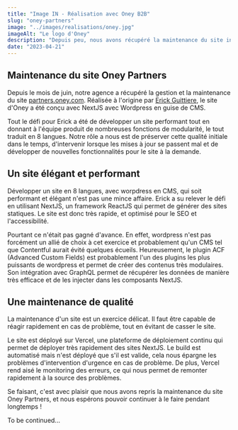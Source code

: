 ```yaml
---
title: "Image IN - Réalisation avec Oney B2B"
slug: "oney-partners"
image: "../images/realisations/oney.jpg"
imageAlt: "Le logo d'Oney"
description: "Depuis peu, nous avons récupéré la maintenance du site internet partners de Oney Bank."
date: "2023-04-21"
---
```


## Maintenance du site Oney Partners

Depuis le mois de juin, notre agence a récupéré la gestion et la maintenance du site [partners.oney.com](https://partners.oney.com/). Réalisée à l'origine par [Erick Guittiere](https://www.rkgttr.com/oney-b2b), le site d'Oney a été conçu avec NextJS avec Wordpress en guise de CMS.

Tout le défi pour Erick a été de développer un site performant tout en donnant à l'équipe produit de nombreuses fonctions de modularité, le tout traduit en 8 langues. Notre rôle a nous est de préserver cette qualité initiale dans le temps, d'intervenir lorsque les mises à jour se passent mal et de développer de nouvelles fonctionnalités pour le site à la demande.

## Un site élégant et performant

Développer un site en 8 langues, avec worpdress en CMS, qui soit performant et élégant n'est pas une mince affaire. Erick a su relever le défi en utilisant NextJS, un framework ReactJS qui permet de générer des sites statiques. Le site est donc très rapide, et optimisé pour le SEO et l'accessibilité.

Pourtant ce n'était pas gagné d'avance. En effet, wordpress n'est pas forcément un allié de choix à cet exercice et probablement qu'un CMS tel que Contentful aurait évité quelques écueils. Heureusement, le plugin ACF (Advanced Custom Fields) est probablement l'un des plugins les plus puissants de wordpress et permet de créer des contenus très modulaires. Son intégration avec GraphQL permet de récupérer les données de manière très efficace et de les injecter dans les composants NextJS.

## Une maintenance de qualité

La maintenance d'un site est un exercice délicat. Il faut être capable de réagir rapidement en cas de problème, tout en évitant de casser le site.

Le site est déployé sur Vercel, une plateforme de déploiement continu qui permet de déployer très rapidement des sites NextJS. Le build est automatisé mais n'est déployé que s'il est valide, cela nous épargne les problèmes d'intervention d'urgence en cas de problème. De plus, Vercel rend aisé le monitoring des erreurs, ce qui nous permet de remonter rapidement à la source des problèmes.

Se faisant, c'est avec plaisir que nous avons repris la maintenance du site Oney Partners, et nous espérons pouvoir continuer à le faire pendant longtemps !

To be continued...

